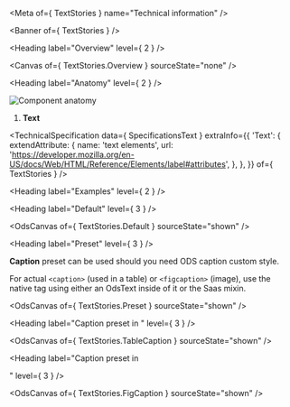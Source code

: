 
<Meta of={ TextStories } name="Technical information" />

<Banner of={ TextStories } />

<Heading label="Overview" level={ 2 } />

<Canvas of={ TextStories.Overview } sourceState="none" />

<Heading label="Anatomy" level={ 2 } />

![Component anatomy](components/text/anatomy-tech.png "Component anatomy")

1. **Text**

<TechnicalSpecification
  data={ SpecificationsText }
  extraInfo={{
    'Text': {
      extendAttribute: {
        name: 'text elements',
        url: 'https://developer.mozilla.org/en-US/docs/Web/HTML/Reference/Elements/label#attributes',
      },
    },
  }}
  of={ TextStories } />

<Heading label="Examples" level={ 2 } />

<Heading label="Default" level={ 3 } />

<OdsCanvas of={ TextStories.Default } sourceState="shown" />

<Heading label="Preset" level={ 3 } />

**Caption** preset can be used should you need ODS caption custom style.

For actual `<caption>` (used in a table) or `<figcaption>` (image), use the native tag using either an OdsText inside of it or the Saas mixin.

<OdsCanvas of={ TextStories.Preset } sourceState="shown" />

<Heading label="Caption preset in <table>" level={ 3 } />

<OdsCanvas of={ TextStories.TableCaption } sourceState="shown" />

<Heading label="Caption preset in <figcaption>" level={ 3 } />

<OdsCanvas of={ TextStories.FigCaption } sourceState="shown" />
